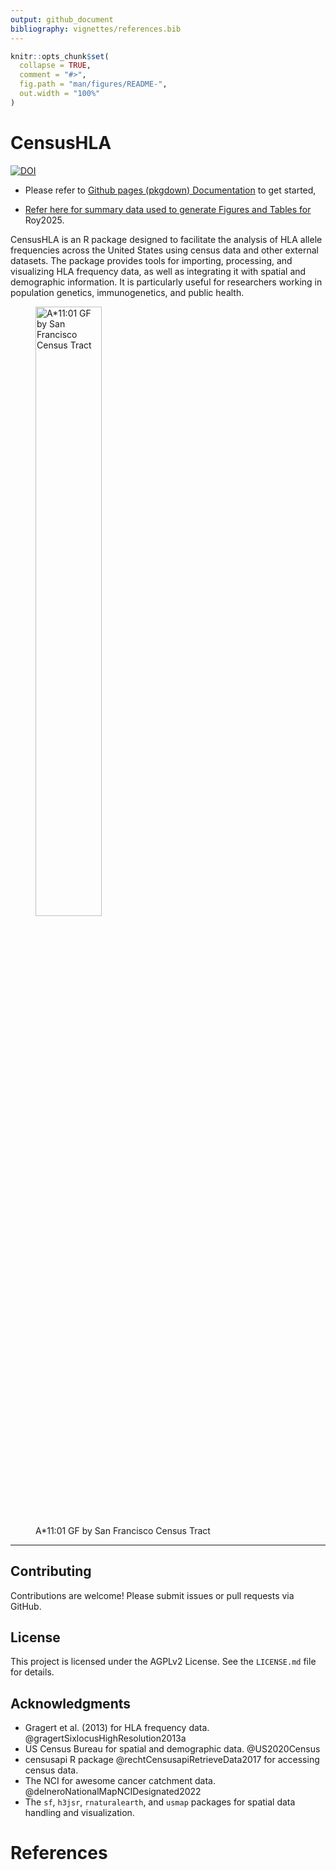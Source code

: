 ```yaml
---
output: github_document
bibliography: vignettes/references.bib
---
```


<!-- README.md is generated from README.Rmd. Please edit that file -->

```r
knitr::opts_chunk$set(
  collapse = TRUE,
  comment = "#>",
  fig.path = "man/figures/README-",
  out.width = "100%"
)
```

# CensusHLA

[![DOI](https://zenodo.org/badge/DOI/10.5281/zenodo.15148806.svg)](https://doi.org/10.5281/zenodo.15148806)

-   Please refer to [Github pages (pkgdown) Documentation](https://affini-t-tx.github.io/CensusHLA/) to get started,

-   [Refer here for summary data used to generate Figures and Tables for](https://affini-t-tx.github.io/CensusHLA/articles/Roy2025_Figures_and_Tables.html) Roy2025.

CensusHLA is an R package designed to facilitate the analysis of HLA allele frequencies across the United States using census data and other external datasets. The package provides tools for importing, processing, and visualizing HLA frequency data, as well as integrating it with spatial and demographic information. It is particularly useful for researchers working in population genetics, immunogenetics, and public health.

![A\*11:01 GF by San Francisco Census Tract](man/figures/a11_by_county.png){width="50%"}

---

## Contributing

Contributions are welcome! Please submit issues or pull requests via GitHub.

## License

This project is licensed under the AGPLv2 License. See the `LICENSE.md` file for details.

## Acknowledgments

-   Gragert et al. (2013) for HLA frequency data. @gragertSixlocusHighResolution2013a
-   US Census Bureau for spatial and demographic data. @US2020Census
-   censusapi R package @rechtCensusapiRetrieveData2017 for accessing census data.
-   The NCI for awesome cancer catchment data. @delneroNationalMapNCIDesignated2022
-   The `sf`, `h3jsr`, `rnaturalearth`, and `usmap` packages for spatial data handling and visualization.

# References

::: {#refs}
:::
